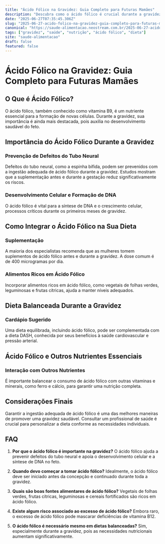 ```yaml
---
title: "Ácido Fólico na Gravidez: Guia Completo para Futuras Mamães"
description: "Descubra como o ácido fólico é crucial durante a gravidez, suas funções, benefícios e como integrá-lo em uma dieta balanceada."
date: "2025-06-27T07:35:45.306Z"
slug: "2025-06-27-acido-folico-na-gravidez-guia-completo-para-futuras-mamaes"
canonical: "https://saude-alimentacao.neostream.com.br/2025-06-27-acido-folico-na-gravidez-guia-completo-para-futuras-mamaes"
tags: ["gravidez", "saúde", "nutrição", "ácido fólico", "dieta"]
site: "saude-alimentacao"
draft: false
featured: false
---
```


# Ácido Fólico na Gravidez: Guia Completo para Futuras Mamães

## O Que é Ácido Fólico?
O ácido fólico, também conhecido como vitamina B9, é um nutriente essencial para a formação de novas células. Durante a gravidez, sua importância é ainda mais destacada, pois auxilia no desenvolvimento saudável do feto.

## Importância do Ácido Fólico Durante a Gravidez
### Prevenção de Defeitos do Tubo Neural
Defeitos do tubo neural, como a espinha bífida, podem ser prevenidos com a ingestão adequada de ácido fólico durante a gravidez. Estudos mostram que a suplementação antes e durante a gestação reduz significativamente os riscos.

### Desenvolvimento Celular e Formação de DNA
O ácido fólico é vital para a síntese de DNA e o crescimento celular, processos críticos durante os primeiros meses de gravidez.

## Como Integrar o Ácido Fólico na Sua Dieta
### Suplementação
A maioria dos especialistas recomenda que as mulheres tomem suplementos de ácido fólico antes e durante a gravidez. A dose comum é de 400 microgramas por dia.

### Alimentos Ricos em Ácido Fólico
Incorporar alimentos ricos em ácido fólico, como vegetais de folhas verdes, leguminosas e frutas cítricas, ajuda a manter níveis adequados.

## Dieta Balanceada Durante a Gravidez
### Cardápio Sugerido
Uma dieta equilibrada, incluindo ácido fólico, pode ser complementada com a dieta DASH, conhecida por seus benefícios à saúde cardiovascular e pressão arterial.

## Ácido Fólico e Outros Nutrientes Essenciais
### Interação com Outros Nutrientes
É importante balancear o consumo de ácido fólico com outras vitaminas e minerais, como ferro e cálcio, para garantir uma nutrição completa.

## Considerações Finais
Garantir a ingestão adequada de ácido fólico é uma das melhores maneiras de promover uma gravidez saudável. Consultar um profissional de saúde é crucial para personalizar a dieta conforme as necessidades individuais.

## FAQ

1. **Por que o ácido fólico é importante na gravidez?**
   O ácido fólico ajuda a prevenir defeitos do tubo neural e apoia o desenvolvimento celular e a síntese de DNA no feto.

2. **Quando devo começar a tomar ácido fólico?**
   Idealmente, o ácido fólico deve ser iniciado antes da concepção e continuado durante toda a gravidez.

3. **Quais são boas fontes alimentares de ácido fólico?**
   Vegetais de folhas verdes, frutas cítricas, leguminosas e cereais fortificados são ricos em ácido fólico.

4. **Existe algum risco associado ao excesso de ácido fólico?**
   Embora raro, o excesso de ácido fólico pode mascarar deficiências de vitamina B12.

5. **O ácido fólico é necessário mesmo em dietas balanceadas?**
   Sim, especialmente durante a gravidez, pois as necessidades nutricionais aumentam significativamente.
